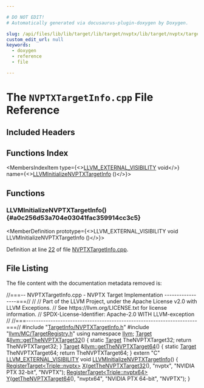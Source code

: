 ```yaml
---

# DO NOT EDIT!
# Automatically generated via docusaurus-plugin-doxygen by Doxygen.

slug: /api/files/lib/lib/target/lib/target/nvptx/lib/target/nvptx/targetinfo/nvptxtargetinfo-cpp
custom_edit_url: null
keywords:
  - doxygen
  - reference
  - file

---
```





# The `NVPTXTargetInfo.cpp` File Reference

<DoxygenPage pluginConfig={pluginConfig}>



## Included Headers

<IncludesList>
<IncludesListItem
  filePath="TargetInfo/NVPTXTargetInfo.h"
  permalink="/docs/api/files/lib/lib/target/lib/target/nvptx/lib/target/nvptx/targetinfo/nvptxtargetinfo-h"
  isLocal="true" />
<IncludesListItem
  filePath="llvm/MC/TargetRegistry.h"
  permalink="/docs/api/files/include/include/llvm/include/llvm/mc/targetregistry-h"
  isLocal="true" />
</IncludesList>

## Functions Index

<MembersIndex>

<MembersIndexItem
  type={<><a href="/docs/api/files/include/include/llvm/include/llvm/support/compiler-h/#adeb6f14d9f377993d79fae2efb34ecac">LLVM&#95;EXTERNAL&#95;VISIBILITY</a> void</>}
  name={<><a href="#a0c256d53a704e03041fac359914cc3c5">LLVMInitializeNVPTXTargetInfo</a> ()</>}>
</MembersIndexItem>

</MembersIndex>


<SectionDefinition>

## Functions

### LLVMInitializeNVPTXTargetInfo() {#a0c256d53a704e03041fac359914cc3c5}

<MemberDefinition
  prototype={<>LLVM&#95;EXTERNAL&#95;VISIBILITY void LLVMInitializeNVPTXTargetInfo ()</>}>

Definition at line <a href="#l00022">22</a> of file <a href="/docs/api/files/lib/lib/target/lib/target/nvptx/lib/target/nvptx/targetinfo/nvptxtargetinfo-cpp">NVPTXTargetInfo.cpp</a>.
</MemberDefinition>

</SectionDefinition>

## File Listing

The file content with the documentation metadata removed is:

<ProgramListing>

<Link id="l00001" /><CodeLine lineNumber="1"><Highlight kind="comment">//===-- NVPTXTargetInfo.cpp - NVPTX Target Implementation -----------------===//</Highlight><Highlight kind="normal"></Highlight></CodeLine>
<Link id="l00002" /><CodeLine lineNumber="2"><Highlight kind="normal"></Highlight><Highlight kind="comment">//</Highlight><Highlight kind="normal"></Highlight></CodeLine>
<Link id="l00003" /><CodeLine lineNumber="3"><Highlight kind="normal"></Highlight><Highlight kind="comment">// Part of the LLVM Project, under the Apache License v2.0 with LLVM Exceptions.</Highlight><Highlight kind="normal"></Highlight></CodeLine>
<Link id="l00004" /><CodeLine lineNumber="4"><Highlight kind="normal"></Highlight><Highlight kind="comment">// See https://llvm.org/LICENSE.txt for license information.</Highlight><Highlight kind="normal"></Highlight></CodeLine>
<Link id="l00005" /><CodeLine lineNumber="5"><Highlight kind="normal"></Highlight><Highlight kind="comment">// SPDX-License-Identifier: Apache-2.0 WITH LLVM-exception</Highlight><Highlight kind="normal"></Highlight></CodeLine>
<Link id="l00006" /><CodeLine lineNumber="6"><Highlight kind="normal"></Highlight><Highlight kind="comment">//</Highlight><Highlight kind="normal"></Highlight></CodeLine>
<Link id="l00007" /><CodeLine lineNumber="7"><Highlight kind="normal"></Highlight><Highlight kind="comment">//===----------------------------------------------------------------------===//</Highlight><Highlight kind="normal"></Highlight></CodeLine>
<Link id="l00008" /><CodeLine lineNumber="8"><Highlight kind="normal"></Highlight></CodeLine>
<Link id="l00009" /><CodeLine lineNumber="9"><Highlight kind="normal"></Highlight><Highlight kind="preprocessor">#include &quot;<a href="/docs/api/files/lib/lib/target/lib/target/nvptx/lib/target/nvptx/targetinfo/nvptxtargetinfo-h">TargetInfo/NVPTXTargetInfo.h</a>&quot;</Highlight><Highlight kind="normal"></Highlight></CodeLine>
<Link id="l00010" /><CodeLine lineNumber="10"><Highlight kind="normal"></Highlight><Highlight kind="preprocessor">#include &quot;<a href="/docs/api/files/include/include/llvm/include/llvm/mc/targetregistry-h">llvm/MC/TargetRegistry.h</a>&quot;</Highlight><Highlight kind="normal"></Highlight></CodeLine>
<Link id="l00011" /><CodeLine lineNumber="11"><Highlight kind="normal"></Highlight><Highlight kind="keyword">using namespace </Highlight><Highlight kind="normal"><a href="/docs/api/namespaces/llvm">llvm</a>;</Highlight></CodeLine>
<Link id="l00012" /><CodeLine lineNumber="12"><Highlight kind="normal"></Highlight></CodeLine>
<Link id="l00013" /><CodeLine lineNumber="13" lineLink="/docs/api/namespaces/llvm/#afb192cbcccee5b5e0beb77957cabd902"><Highlight kind="normal"><a href="/docs/api/classes/llvm/target">Target</a> &amp;<a href="/docs/api/namespaces/llvm/#afb192cbcccee5b5e0beb77957cabd902">llvm::getTheNVPTXTarget32</a>() &#123;</Highlight></CodeLine>
<Link id="l00014" /><CodeLine lineNumber="14"><Highlight kind="normal">  </Highlight><Highlight kind="keyword">static</Highlight><Highlight kind="normal"> <a href="/docs/api/classes/llvm/target">Target</a> TheNVPTXTarget32;</Highlight></CodeLine>
<Link id="l00015" /><CodeLine lineNumber="15"><Highlight kind="normal">  </Highlight><Highlight kind="keywordflow">return</Highlight><Highlight kind="normal"> TheNVPTXTarget32;</Highlight></CodeLine>
<Link id="l00016" /><CodeLine lineNumber="16"><Highlight kind="normal">&#125;</Highlight></CodeLine>
<Link id="l00017" /><CodeLine lineNumber="17" lineLink="/docs/api/namespaces/llvm/#abe2aa2789ffcc41465b7c21e011c17b8"><Highlight kind="normal"><a href="/docs/api/classes/llvm/target">Target</a> &amp;<a href="/docs/api/namespaces/llvm/#abe2aa2789ffcc41465b7c21e011c17b8">llvm::getTheNVPTXTarget64</a>() &#123;</Highlight></CodeLine>
<Link id="l00018" /><CodeLine lineNumber="18"><Highlight kind="normal">  </Highlight><Highlight kind="keyword">static</Highlight><Highlight kind="normal"> <a href="/docs/api/classes/llvm/target">Target</a> TheNVPTXTarget64;</Highlight></CodeLine>
<Link id="l00019" /><CodeLine lineNumber="19"><Highlight kind="normal">  </Highlight><Highlight kind="keywordflow">return</Highlight><Highlight kind="normal"> TheNVPTXTarget64;</Highlight></CodeLine>
<Link id="l00020" /><CodeLine lineNumber="20"><Highlight kind="normal">&#125;</Highlight></CodeLine>
<Link id="l00021" /><CodeLine lineNumber="21"><Highlight kind="normal"></Highlight></CodeLine>
<Link id="l00022" /><CodeLine lineNumber="22" lineLink="#a0c256d53a704e03041fac359914cc3c5"><Highlight kind="normal"></Highlight><Highlight kind="keyword">extern</Highlight><Highlight kind="normal"> </Highlight><Highlight kind="stringliteral">&quot;C&quot;</Highlight><Highlight kind="normal"> <a href="/docs/api/files/include/include/llvm/include/llvm/support/compiler-h/#adeb6f14d9f377993d79fae2efb34ecac">LLVM&#95;EXTERNAL&#95;VISIBILITY</a> </Highlight><Highlight kind="keywordtype">void</Highlight><Highlight kind="normal"> <a href="#a0c256d53a704e03041fac359914cc3c5">LLVMInitializeNVPTXTargetInfo</a>() &#123;</Highlight></CodeLine>
<Link id="l00023" /><CodeLine lineNumber="23"><Highlight kind="normal">  <a href="/docs/api/structs/llvm/registertarget">RegisterTarget&lt;Triple::nvptx&gt;</a> <a href="/docs/api/files/lib/lib/tablegen/tablegenbackendskeleton-cpp/#ab60f28d7a141ac46ccc200176a1bca8b">X</a>(<a href="/docs/api/namespaces/llvm/#afb192cbcccee5b5e0beb77957cabd902">getTheNVPTXTarget32</a>(), </Highlight><Highlight kind="stringliteral">&quot;nvptx&quot;</Highlight><Highlight kind="normal">,</Highlight></CodeLine>
<Link id="l00024" /><CodeLine lineNumber="24"><Highlight kind="normal">                                  </Highlight><Highlight kind="stringliteral">&quot;NVIDIA PTX 32-bit&quot;</Highlight><Highlight kind="normal">, </Highlight><Highlight kind="stringliteral">&quot;NVPTX&quot;</Highlight><Highlight kind="normal">);</Highlight></CodeLine>
<Link id="l00025" /><CodeLine lineNumber="25"><Highlight kind="normal">  <a href="/docs/api/structs/llvm/registertarget">RegisterTarget&lt;Triple::nvptx64&gt;</a> <a href="/docs/api/files/lib/lib/tablegen/tablegenbackendskeleton-cpp/#a262774d3e5186511427e5b2414a85f7f">Y</a>(<a href="/docs/api/namespaces/llvm/#abe2aa2789ffcc41465b7c21e011c17b8">getTheNVPTXTarget64</a>(), </Highlight><Highlight kind="stringliteral">&quot;nvptx64&quot;</Highlight><Highlight kind="normal">,</Highlight></CodeLine>
<Link id="l00026" /><CodeLine lineNumber="26"><Highlight kind="normal">                                    </Highlight><Highlight kind="stringliteral">&quot;NVIDIA PTX 64-bit&quot;</Highlight><Highlight kind="normal">, </Highlight><Highlight kind="stringliteral">&quot;NVPTX&quot;</Highlight><Highlight kind="normal">);</Highlight></CodeLine>
<Link id="l00027" /><CodeLine lineNumber="27"><Highlight kind="normal">&#125;</Highlight></CodeLine>

</ProgramListing>


</DoxygenPage>
